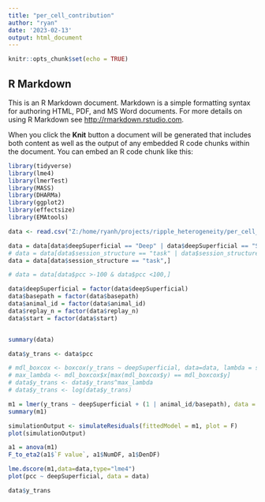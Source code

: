 ```yaml
---
title: "per_cell_contribution"
author: "ryan"
date: '2023-02-13'
output: html_document
---
```


```r
knitr::opts_chunk$set(echo = TRUE)
```

## R Markdown

This is an R Markdown document. Markdown is a simple formatting syntax for authoring HTML, PDF, and MS Word documents. For more details on using R Markdown see <http://rmarkdown.rstudio.com>.

When you click the **Knit** button a document will be generated that includes both content as well as the output of any embedded R code chunks within the document. You can embed an R code chunk like this:

```r
library(tidyverse)
library(lme4)
library(lmerTest)
library(MASS)
library(DHARMa)
library(ggplot2)
library(effectsize)
library(EMAtools)
```



```r
data <- read.csv("Z:/home/ryanh/projects/ripple_heterogeneity/per_cell_contribution.csv")

data = data[data$deepSuperficial == "Deep" | data$deepSuperficial == "Superficial",]
# data = data[data$session_structure == "task" | data$session_structure == "post",]
data = data[data$session_structure == "task",]

# data = data[data$pcc >-100 & data$pcc <100,]

data$deepSuperficial = factor(data$deepSuperficial)
data$basepath = factor(data$basepath)
data$animal_id = factor(data$animal_id)
data$replay_n = factor(data$replay_n)
data$start = factor(data$start)


summary(data)

```


```r
data$y_trans <- data$pcc

# mdl_boxcox <- boxcox(y_trans ~ deepSuperficial, data=data, lambda = seq(-5, 10, length = 100))
# max_lambda <- mdl_boxcox$x[max(mdl_boxcox$y) == mdl_boxcox$y]
# data$y_trans <- data$y_trans^max_lambda
# data$y_trans <- log(data$y_trans)

m1 = lmer(y_trans ~ deepSuperficial + (1 | animal_id/basepath), data = data, REML=FALSE)
summary(m1)

simulationOutput <- simulateResiduals(fittedModel = m1, plot = F)
plot(simulationOutput)

a1 = anova(m1)
F_to_eta2(a1$`F value`, a1$NumDF, a1$DenDF)

lme.dscore(m1,data=data,type="lme4")
plot(pcc ~ deepSuperficial, data = data)
```

```r
data$y_trans
```

```r

```

```r

```

```r

```

```r

```

```r

```

```r

```

```r

```